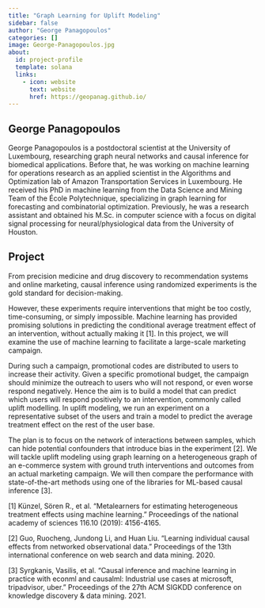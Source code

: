 ```yaml
---
title: "Graph Learning for Uplift Modeling"
sidebar: false
author: "George Panagopoulos"
categories: []
image: George-Panagopoulos.jpg
about:
  id: project-profile
  template: solana
  links:
    - icon: website
      text: website
      href: https://geopanag.github.io/
---
```

## George Panagopoulos
George Panagopoulos is a postdoctoral scientist at the University of Luxembourg, researching graph neural networks and causal inference for biomedical applications. Before that,  he was working on machine learning for operations research as an applied scientist in the Algorithms and Optimization lab of Amazon Transportation Services in Luxembourg. He received his PhD in machine learning from the Data Science and Mining Team of the École Polytechnique, specializing in graph learning for forecasting and combinatorial optimization. Previously, he was a research assistant and obtained his M.Sc. in computer science with a focus on digital signal processing for neural/physiological data from the University of Houston.



## Project
From precision medicine and drug discovery to recommendation systems and online marketing, causal inference using randomized experiments is the gold standard for decision-making.

However, these experiments require interventions that might be too costly, time-consuming, or simply impossible. Machine learning has provided promising solutions in predicting the conditional average treatment effect of an intervention, without actually making it [1]. In this project, we will examine the use of machine learning to facilitate a large-scale marketing campaign.

During such a campaign, promotional codes are distributed to users to increase their activity. Given a specific promotional budget, the campaign should minimize the outreach to users who will not respond, or even worse respond negatively. Hence the aim is to build a model that can predict which users will respond positively to an intervention, commonly called uplift modelling. In uplift modeling, we run an experiment on a representative subset of the users and train a model to predict the average treatment effect on the rest of the user base.

The plan is to focus on the network of interactions between samples, which can hide potential confounders that introduce bias in the experiment [2]. We will tackle uplift modeling using graph learning on a heterogeneous graph of an e-commerce system with ground truth interventions and outcomes from an actual marketing campaign.  We will then compare the performance with state-of-the-art methods using one of the libraries for ML-based causal inference [3].

[1] Künzel, Sören R., et al. "Metalearners for estimating heterogeneous treatment effects using machine learning." Proceedings of the national academy of sciences 116.10 (2019): 4156-4165.

[2] Guo, Ruocheng, Jundong Li, and Huan Liu. "Learning individual causal effects from networked observational data." Proceedings of the 13th international conference on web search and data mining. 2020.

[3] Syrgkanis, Vasilis, et al. "Causal inference and machine learning in practice with econml and causalml: Industrial use cases at microsoft, tripadvisor, uber." Proceedings of the 27th ACM SIGKDD conference on knowledge discovery & data mining. 2021.


